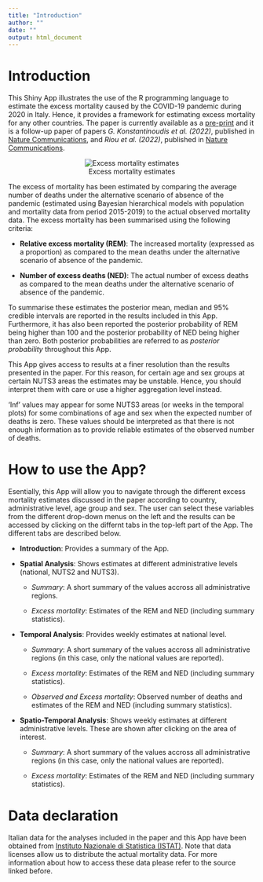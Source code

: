 ```yaml
---
title: "Introduction"
author: ""
date: ""
output: html_document
---
```






# Introduction

This Shiny App illustrates the use of the R programming language to estimate the excess mortality caused by the COVID-19 pandemic during 2020 in Italy. Hence, it provides a framework for estimating excess mortality for any other countries. The paper is currently available as a [pre-print](https://arxiv.org/abs/2201.06458) and it is a follow-up paper of papers *G. Konstantinoudis et al. (2022)*, published in [Nature Communications](https://doi.org/10.1038/s41467-022-28157-3), and *Riou et al. (2022)*, published in [Nature Communications](https://doi.org/10.1038/s41467-022-35770-9).

<center>![Excess mortality estimates](www/intro_image.png)</center>

The excess of mortality has been estimated by comparing the average number of deaths under the alternative scenario of absence of the pandemic (estimated using Bayesian hierarchical models with population and mortality data from period 2015-2019) to the actual observed mortality data. The excess  mortality has been summarised using the following criteria:

* **Relative excess mortality (REM)**: The increased mortality (expressed as a proportion) as compared to the mean deaths under the alternative scenario of absence of the pandemic.

* **Number of excess deaths (NED)**: The actual number of excess deaths as compared to the mean deaths under the alternative scenario of absence of the pandemic.

To summarise these estimates the posterior mean, median and 95% credible intervals are reported in the results included in this App. Furthermore, it
has also been reported 
the posterior probability of REM being higher than 100 and
the posterior probability of NED being higher than zero. Both posterior probabilities are referred to as *posterior probability* throughout this App.

This App gives access to results at a finer resolution than the results presented in the paper. For this reason, for certain age and sex groups at certain NUTS3 areas the estimates may be unstable. Hence, you should interpret them with care or use a higher aggregation level instead.

'Inf' values may appear for some NUTS3 areas (or weeks in the temporal plots) for some combinations of age and sex when the expected number of deaths is zero. These values should be interpreted as that there is not enough information as to provide reliable estimates of the observed number of deaths.

# How to use the App?

Esentially, this App will allow you to navigate through the different excess mortality estimates discussed in the paper according to country, administrative level, age group and sex. The user can select these variables from the different drop-down menus on the left and the results can be accessed by clicking on the differnt tabs in the top-left part of the App. The different tabs are described below.


* **Introduction**: Provides a summary of the App.

* **Spatial Analysis**: Shows estimates at different administrative levels (national, NUTS2 and NUTS3).

  * *Summary*: A short summary of the values accross all administrative regions.

  * *Excess mortality*: Estimates of the REM and NED (including summary statistics).

* **Temporal Analysis**: Provides weekly estimates at national level.

  * *Summary*: A short summary of the values accross all administrative regions (in this case, only the national values are reported).

  * *Excess mortality*: Estimates of the REM and NED (including summary statistics).
  * *Observed and Excess mortality*: Observed number of deaths and estimates of the REM and NED (including summary statistics). 


* **Spatio-Temporal Analysis**: Shows weekly estimates at different administrative levels. These are shown after clicking on the area of interest.

  * *Summary*: A short summary of the values accross all administrative regions (in this case, only the national values are reported).

  * *Excess mortality*: Estimates of the REM and NED (including summary statistics).

# Data declaration

Italian data for the analyses included in the paper and this App have been obtained from [Instituto Nazionale di Statistica (ISTAT)](https://www.istat.it/en/). Note that data licenses allow us to distribute the actual mortality data. For more information about how to access these data please refer to the source linked before.

